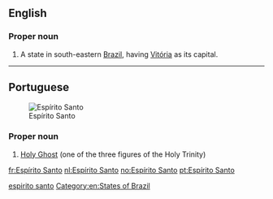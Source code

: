 ==English==
{{wikipedia}}

===Proper noun===
{{en-proper noun|head=[[Espírito]] [[santo|Santo]]}}

# A state in south-eastern [[Brazil]], having [[Vitória]] as its capital.

[[Category:English terms spelled with Í|espirito santo]]
[[Category:en:States of Brazil]]

----

==Portuguese==
[[Image:Brazil State EspiritoSanto.svg|thumb|Espírito Santo]]

===Proper noun===
{{pt-proper noun|m}}

# [[Holy Ghost]] (one of the three figures of the Holy Trinity)

[[fr:Espírito Santo]]
[[nl:Espírito Santo]]
[[no:Espírito Santo]]
[[pt:Espírito Santo]]